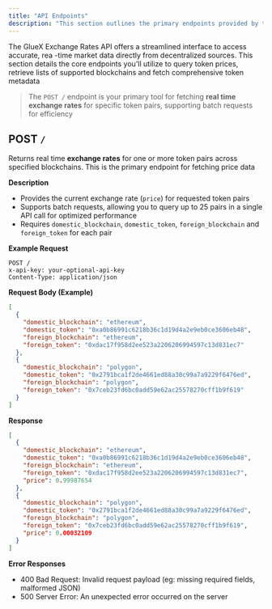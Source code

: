 ```yaml
---
title: "API Endpoints"
description: "This section outlines the primary endpoints provided by the GlueX Exchange Rates API for fetching real-time on-chain token prices and metadata across multiple blockchains."
---
```


The GlueX Exchange Rates API offers a streamlined interface to access accurate, rea -time market data directly from decentralized sources. This section details the core endpoints you'll utilize to query token prices, retrieve lists of supported blockchains and fetch comprehensive token metadata

> The `POST /` endpoint is your primary tool for fetching **real time exchange rates** for specific token pairs, supporting batch requests for efficiency

## POST `/`

Returns real time **exchange rates** for one or more token pairs across specified blockchains. This is the primary endpoint for fetching price data

**Description**

- Provides the current exchange rate (`price`) for requested token pairs
- Supports batch requests, allowing you to query up to 25 pairs in a single API call for optimized performance
- Requires `domestic_blockchain`, `domestic_token`, `foreign_blockchain` and `foreign_token` for each pair

**Example Request**

```http
POST /
x-api-key: your-optional-api-key
Content-Type: application/json
```

**Request Body (Example)**

```json
[
  {
    "domestic_blockchain": "ethereum",
    "domestic_token": "0xa0b86991c6218b36c1d19d4a2e9eb0ce3606eb48",
    "foreign_blockchain": "ethereum",
    "foreign_token": "0xdac17f958d2ee523a2206206994597c13d831ec7"
  },
  {
    "domestic_blockchain": "polygon",
    "domestic_token": "0x2791bca1f2de4661ed88a30c99a7a9229f6476ed",
    "foreign_blockchain": "polygon",
    "foreign_token": "0x7ceb23fd6bc0add59e62ac25578270cff1b9f619"
  }
]
```

**Response**

```json
[
  {
    "domestic_blockchain": "ethereum",
    "domestic_token": "0xa0b86991c6218b36c1d19d4a2e9eb0ce3606eb48",
    "foreign_blockchain": "ethereum",
    "foreign_token": "0xdac17f958d2ee523a2206206994597c13d831ec7",
    "price": 0.99987654
  },
  {
    "domestic_blockchain": "polygon",
    "domestic_token": "0x2791bca1f2de4661ed88a30c99a7a9229f6476ed",
    "foreign_blockchain": "polygon",
    "foreign_token": "0x7ceb23fd6bc0add59e62ac25578270cff1b9f619",
    "price": 0.00032109
  }
]
```

**Error Responses**

- 400 Bad Request: Invalid request payload (eg: missing required fields, malformed JSON)
- 500 Server Error: An unexpected error occurred on the server
